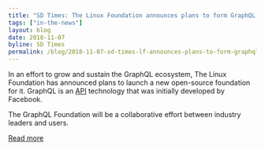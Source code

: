```yaml
---
title: "SD Times: The Linux Foundation announces plans to form GraphQL foundation"
tags: ["in-the-news"]
layout: blog
date: 2018-11-07
byline: SD Times
permalink: /blog/2018-11-07-sd-times-lf-announces-plans-to-form-graphql-foundation
---
```


In an effort to grow and sustain the GraphQL ecosystem, The Linux Foundation has announced plans to launch a new open-source foundation for it. GraphQL is an [API](https://sdtimes.com/tag/apis/) technology that was initially developed by Facebook.

The GraphQL Foundation will be a collaborative effort between industry leaders and users.

[Read more](https://sdtimes.com/api/the-linux-foundation-announces-plans-to-form-graphql-foundation/)
